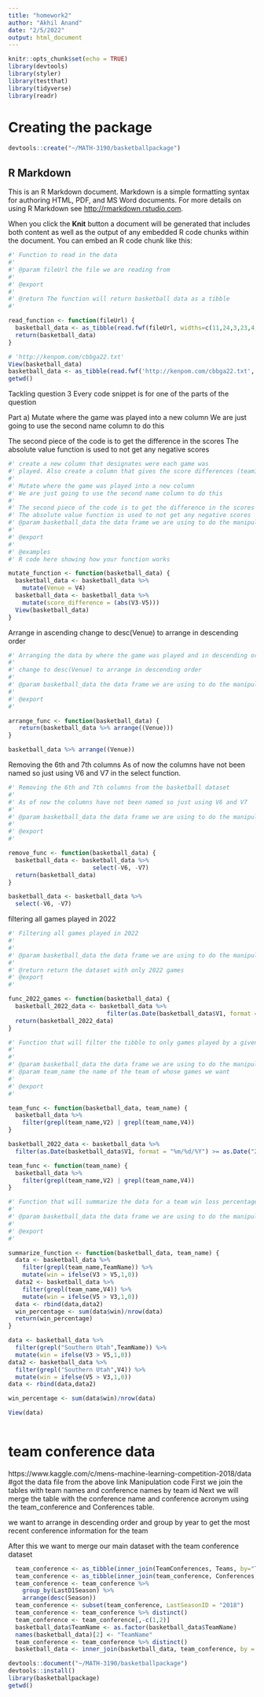 ```yaml
---
title: "homework2"
author: "Akhil Anand"
date: "2/5/2022"
output: html_document
---
```


```r
knitr::opts_chunk$set(echo = TRUE)
library(devtools)
library(styler)
library(testthat)
library(tidyverse)
library(readr)
```

# Creating the package

```r
devtools::create("~/MATH-3190/basketballpackage")
```

## R Markdown

This is an R Markdown document. Markdown is a simple formatting syntax for authoring HTML, PDF, and MS Word documents. For more details on using R Markdown see <http://rmarkdown.rstudio.com>.

When you click the **Knit** button a document will be generated that includes both content as well as the output of any embedded R code chunks within the document. You can embed an R code chunk like this:
```r
#' Function to read in the data
#' 
#' @param fileUrl the file we are reading from
#'
#' @export
#'
#' @return The function will return basketball data as a tibble
#' 

read_function <- function(fileUrl) {
  basketball_data <- as_tibble(read.fwf(fileUrl, widths=c(11,24,3,23,4,4,21)))
  return(basketball_data)
}

```

```r
# 'http://kenpom.com/cbbga22.txt'
View(basketball_data) 
basketball_data <- as_tibble(read.fwf('http://kenpom.com/cbbga22.txt', widths=c(11,24,3,23,4,4,21), strip.white = T))
getwd()
```

Tackling question 3 
Every code snippet is for one of the parts of the question

Part a)
Mutate where the game was played into a new column
We are just going to use the second name column to do this

The second piece of the code is to get the difference in the scores
The absolute value function is used to not get any negative scores

```r
#' create a new column that designates were each game was
#' played. Also create a column that gives the score differences (team1−team2)
#' 
#' Mutate where the game was played into a new column
#' We are just going to use the second name column to do this
#'
#' The second piece of the code is to get the difference in the scores
#' The absolute value function is used to not get any negative scores
#' @param basketball_data the data frame we are using to do the manipulation
#'
#' @export
#' 
#' @examples
#' R code here showing how your function works

mutate_function <- function(basketball_data) {
  basketball_data <- basketball_data %>%
    mutate(Venue = V4)
  basketball_data <- basketball_data %>% 
    mutate(score_difference = (abs(V3-V5)))
  View(basketball_data)
}

```



Arrange in ascending 
change to desc(Venue) to arrange in descending order

```r
#' Arranging the data by where the game was played and in descending order
#' 
#' change to desc(Venue) to arrange in descending order
#'
#' @param basketball_data the data frame we are using to do the manipulation
#'
#' @export
#' 

arrange_func <- function(basketball_data) {
   return(basketball_data %>% arrange((Venue)))
}
```

```r
basketball_data %>% arrange((Venue))

```

Removing the 6th and 7th columns
As of now the columns have not been named so just using V6 and V7 
in the select function.

```r
#' Removing the 6th and 7th columns from the basketball dataset
#' 
#' As of now the columns have not been named so just using V6 and V7 
#'
#' @param basketball_data the data frame we are using to do the manipulation
#'
#' @export
#' 

remove_func <- function(basketball_data) {
  basketball_data <- basketball_data %>% 
                        select(-V6, -V7)
  return(basketball_data)
}
```

```r
basketball_data <- basketball_data %>% 
  select(-V6, -V7)

```


filtering all games played in 2022

```r
#' Filtering all games played in 2022
#' 
#'
#' @param basketball_data the data frame we are using to do the manipulation
#'
#' @return return the dataset with only 2022 games
#' @export
#' 

func_2022_games <- function(basketball_data) {
  basketball_2022_data <- basketball_data %>% 
                            filter(as.Date(basketball_data$V1, format = "%m/%d/%Y") >=                                 as.Date("2022/01/01"))
  return(basketball_2022_data)
}
```


```r
#' Function that will filter the tibble to only games played by a given team
#' 
#'
#' @param basketball_data the data frame we are using to do the manipulation
#' @param team_name the name of the team of whose games we want
#'
#' @export
#' 

team_func <- function(basketball_data, team_name) {
  basketball_data %>% 
    filter(grepl(team_name,V2) | grepl(team_name,V4))
}
```


```r
basketball_2022_data <- basketball_data %>% 
  filter(as.Date(basketball_data$V1, format = "%m/%d/%Y") >= as.Date("2022/01/01"))

team_func <- function(team_name) {
  basketball_data %>% 
    filter(grepl(team_name,V2) | grepl(team_name,V4))
}
```

```r
#' Function that will summarize the data for a team win loss percentage record
#' 
#' @param basketball_data the data frame we are using to do the manipulation
#'
#' @export
#' 

summarize_function <- function(basketball_data, team_name) {
  data <- basketball_data %>% 
    filter(grepl(team_name,TeamName)) %>%
    mutate(win = ifelse(V3 > V5,1,0))
  data2 <- basketball_data %>%
    filter(grepl(team_name,V4)) %>%
    mutate(win = ifelse(V5 > V3,1,0))
  data <- rbind(data,data2)
  win_percentage <- sum(data$win)/nrow(data)
  return(win_percentage)
}
```


```r
data <- basketball_data %>% 
  filter(grepl("Southern Utah",TeamName)) %>%
  mutate(win = ifelse(V3 > V5,1,0))
data2 <- basketball_data %>%
  filter(grepl("Southern Utah",V4)) %>%
  mutate(win = ifelse(V5 > V3,1,0))
data <- rbind(data,data2)

win_percentage <- sum(data$win)/nrow(data)

View(data)
  
```

# team conference data
https://www.kaggle.com/c/mens-machine-learning-competition-2018/data
#got the data file from the above link
Manipulation code
First we join the tables with team names and conference names by team id
Next we will merge the table with the conference name and conference acronym using the
team_conference and Conferences table.

we want to arrange in descending order and group by year to get the most recent conference 
information for the team 

After this we want to merge our main dataset with the team conference dataset

```r
  team_conference <- as_tibble(inner_join(TeamConferences, Teams, by="TeamID"))
  team_conference <- as_tibble(inner_join(team_conference, Conferences, by = "ConfAbbrev"))
  team_conference <- team_conference %>% 
    group_by(LastD1Season) %>%
    arrange(desc(Season))
  team_conference <- subset(team_conference, LastSeasonID = "2018")
  team_conference <- team_conference %>% distinct()
  team_conference <- team_conference[,-c(1,2)]
  basketball_data$TeamName <- as.factor(basketball_data$TeamName)
  names(basketball_data)[2] <- "TeamName"
  team_conference <- team_conference %>% distinct()
  basketball_data <- inner_join(basketball_data, team_conference, by = "TeamName")
```


```r
devtools::document("~/MATH-3190/basketballpackage")
devtools::install()
library(basketballpackage)
getwd()
```


